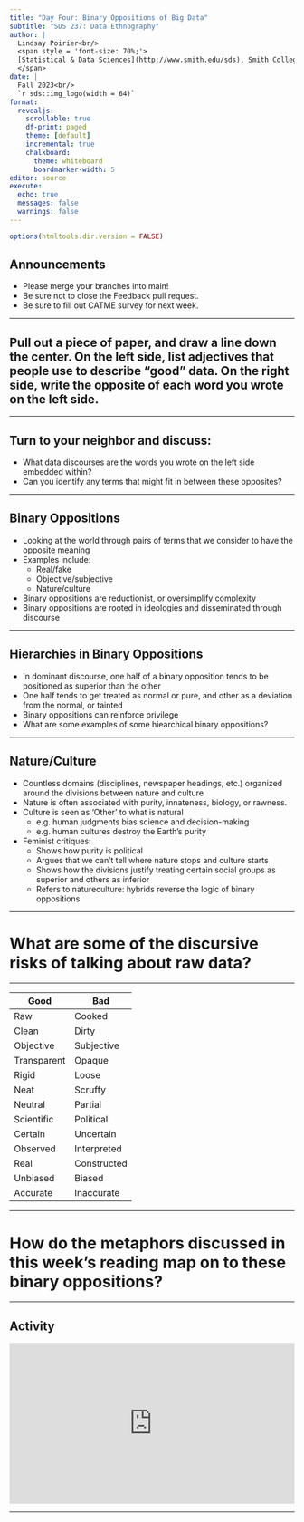 ```yaml
---
title: "Day Four: Binary Oppositions of Big Data"
subtitle: "SDS 237: Data Ethnography"
author: |
  Lindsay Poirier<br/>
  <span style = 'font-size: 70%;'>
  [Statistical & Data Sciences](http://www.smith.edu/sds), Smith College<br/>
  </span>
date: |
  Fall 2023<br/>
  `r sds::img_logo(width = 64)`
format: 
  revealjs:
    scrollable: true
    df-print: paged
    theme: [default]
    incremental: true
    chalkboard:
      theme: whiteboard
      boardmarker-width: 5
editor: source
execute:
  echo: true
  messages: false
  warnings: false
---
```


```r
options(htmltools.dir.version = FALSE)
```

## Announcements

- Please merge your branches into main!
- Be sure not to close the Feedback pull request. 
- Be sure to fill out CATME survey for next week. 

---

## Pull out a piece of paper, and draw a line down the center. On the left side, list adjectives that people use to describe "good" data. On the right side, write the opposite of each word you wrote on the left side. 

---

## Turn to your neighbor and discuss:

- What data discourses are the words you wrote on the left side embedded within?
- Can you identify any terms that might fit in between these opposites?

---

## Binary Oppositions

- Looking at the world through pairs of terms that we consider to have the opposite meaning
- Examples include:
  - Real/fake
  - Objective/subjective
  - Nature/culture
- Binary oppositions are reductionist, or oversimplify complexity
- Binary oppositions are rooted in ideologies and disseminated through discourse

---

## Hierarchies in Binary Oppositions

- In dominant discourse, one half of a binary opposition tends to be positioned as superior than the other
- One half tends to get treated as normal or pure, and other as a deviation from the normal, or tainted
- Binary oppositions can reinforce privilege
- What are some examples of some hiearchical binary oppositions?

---

## Nature/Culture

- Countless domains (disciplines, newspaper headings, etc.) organized around the divisions between nature and culture
- Nature is often associated with purity, innateness, biology, or rawness.
- Culture is seen as 'Other' to what is natural
  - e.g. human judgments bias science and decision-making
  - e.g. human cultures destroy the Earth's purity
- Feminist critiques:
  - Shows how purity is political
  - Argues that we can’t tell where nature stops and culture starts
  - Shows how the divisions justify treating certain social groups as superior and others as inferior
  - Refers to natureculture: hybrids reverse the logic of binary oppositions
  
---

# What are some of the discursive risks of talking about raw data?

---

| Good        | Bad         |
|-------------|-------------|
|     Raw     |    Cooked   |
|    Clean    |    Dirty    |
|  Objective  |  Subjective |
| Transparent |    Opaque   |
|    Rigid    |    Loose    |
|     Neat    |   Scruffy   |
|   Neutral   |   Partial   |
|  Scientific |  Political  |
|   Certain   |  Uncertain  |
|   Observed  | Interpreted |
|     Real    | Constructed |
|   Unbiased  |    Biased   |
|   Accurate  |  Inaccurate |

---

# How do the metaphors discussed in this week’s reading map on to these binary oppositions?

---

## Activity

<div style="max-width:854px"><div style="position:relative;height:0;padding-bottom:56.25%"><iframe src="https://embed.ted.com/talks/lang/en/kenneth_cukier_big_data_is_better_data" width="854" height="480" style="position:absolute;left:0;top:0;width:100%;height:100%" frameborder="0" scrolling="no" allowfullscreen></iframe></div></div>

---

